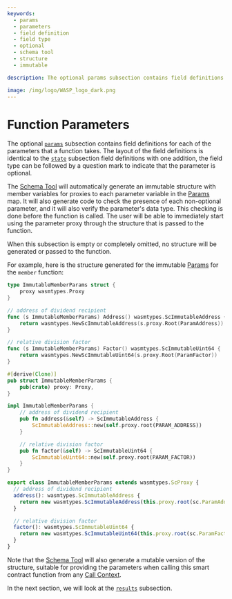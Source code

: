 ```yaml
---
keywords:
  - params
  - parameters
  - field definition
  - field type
  - optional
  - schema tool
  - structure
  - immutable

description: The optional params subsection contains field definitions for each of the parameters that a function takes.

image: /img/logo/WASP_logo_dark.png
---
```



# Function Parameters

The optional [`params`](params.mdx) subsection contains field definitions for each of the
parameters that a function takes. The layout of the field definitions is identical to the
[`state`](state.mdx) subsection field definitions with one addition, the field type can be
followed by a question mark to indicate that the parameter is optional.

The [Schema Tool](usage.mdx) will automatically generate an immutable structure with
member variables for proxies to each parameter variable in the [Params](params.mdx) map.
It will also generate code to check the presence of each non-optional parameter, and it
will also verify the parameter's data type. This checking is done before the function is
called. The user will be able to immediately start using the parameter proxy through the
structure that is passed to the function.

When this subsection is empty or completely omitted, no structure will be generated or
passed to the function.

For example, here is the structure generated for the immutable [Params](params.mdx) for
the `member` function:

<Tabs groupId="language" queryString>

<TabItem value="go" label="Go">

```go
type ImmutableMemberParams struct {
	proxy wasmtypes.Proxy
}

// address of dividend recipient
func (s ImmutableMemberParams) Address() wasmtypes.ScImmutableAddress {
	return wasmtypes.NewScImmutableAddress(s.proxy.Root(ParamAddress))
}

// relative division factor
func (s ImmutableMemberParams) Factor() wasmtypes.ScImmutableUint64 {
	return wasmtypes.NewScImmutableUint64(s.proxy.Root(ParamFactor))
}
```

</TabItem>
<TabItem value="rust" label="Rust">

```rust
#[derive(Clone)]
pub struct ImmutableMemberParams {
	pub(crate) proxy: Proxy,
}

impl ImmutableMemberParams {
    // address of dividend recipient
    pub fn address(&self) -> ScImmutableAddress {
		ScImmutableAddress::new(self.proxy.root(PARAM_ADDRESS))
	}

    // relative division factor
    pub fn factor(&self) -> ScImmutableUint64 {
		ScImmutableUint64::new(self.proxy.root(PARAM_FACTOR))
	}
}
```

</TabItem>
<TabItem value="typescript" label="Typescript">

```ts
export class ImmutableMemberParams extends wasmtypes.ScProxy {
  // address of dividend recipient
  address(): wasmtypes.ScImmutableAddress {
    return new wasmtypes.ScImmutableAddress(this.proxy.root(sc.ParamAddress));
  }

  // relative division factor
  factor(): wasmtypes.ScImmutableUint64 {
    return new wasmtypes.ScImmutableUint64(this.proxy.root(sc.ParamFactor));
  }
}
```

</TabItem>
</Tabs>

Note that the [Schema Tool](usage.mdx) will also generate a mutable version of the
structure, suitable for providing the parameters when calling this smart contract function
from any [Call Context](context.mdx).

In the next section, we will look at the [`results`](results.mdx) subsection.
